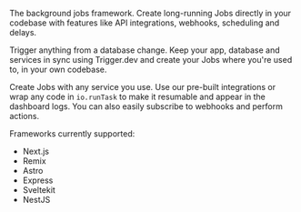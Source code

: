 The background jobs framework. Create long-running Jobs directly in your codebase with features like API integrations, webhooks, scheduling and delays.

Trigger anything from a database change. Keep your app, database and services in sync using Trigger.dev and create your Jobs where you're used to, in your own codebase.

Create Jobs with any service you use. Use our pre-built integrations or wrap any code in `io.runTask` to make it resumable and appear in the dashboard logs. You can also easily subscribe to webhooks and perform actions.

Frameworks currently supported:

- Next.js
- Remix
- Astro
- Express
- Sveltekit
- NestJS
